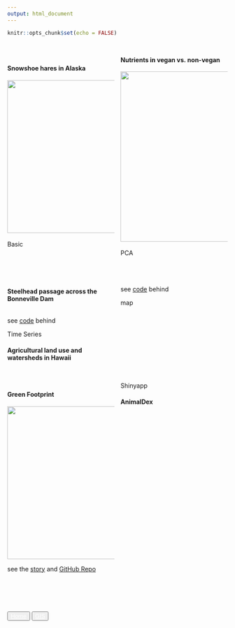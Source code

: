 ```yaml
---
output: html_document
---
```


```r
knitr::opts_chunk$set(echo = FALSE)
```

<style>
  .col2 {
    columns: 2 200px;         /* number of columns and width in pixels*/
    -webkit-columns: 2 200px; /* chrome, safari */
    -moz-columns: 2 200px;    /* firefox */

  }
  .button{
  background:"white"
  }
</style>

<br>


<div class="col2">
<h4>**Snowshoe hares in Alaska**</h4>
<a href="projects/snowshoe.html">
    <img alt="" src="projects/image/white_sq.jpeg" width="350">
</a>
<br><br>
<span class="badge" >Basic</span>


<h4>**Nutrients in vegan vs. non-vegan**</h4>
<a href="projects/nutrient.html">
    <img alt="" src="projects/image/food.png" width="390">
</a>
<br><br>
<span class="badge" >PCA</span>

</div>

<br>

<div class="col2">

<h4>**Steelhead passage across the Bonneville Dam**</h4>
  <a href="projects/steelhead_salmon_migration.html">
    <img alt="" src="projects/image/steelhead.jpeg">
  </a>
  <br>
  
  <p>see <a href="projects/steelhead_salmon_migration_code.html">code</a> behind </p>
  <span class="badge" >Time Series</span>


<h4>**Agricultural land use and watersheds in Hawaii**</h4>

<a href="projects/map_hawaii.html">
    <img alt="" src="projects/image/Hawaiian_Islands_Map.jpg">
  </a>
  <br>
  <p>see <a href="projects/map_hawaii_code.html">code</a> behind</p>
  <span class="badge" >map</span>
  
  <br><br><br><br><br>
</div>


<br>



<div class="col2">
<h4>**Green Footprint**</h4>
<a href="https://ruoyuwang.shinyapps.io/GreenFootprint/">
    <img alt="" src="projects/image/green_fp.png" width="350">
  </a>
  <br>
  <p>see the <a href="https://devpost.com/software/greentrack-ss-rw">story</a> and <a href="https://github.com/Ruoyu-Wang108/greentrack-ss-rw">GitHub Repo</a></p>
  <span class="badge" >Shinyapp</span>


<h4>**AnimalDex**</h4>
  <br><br><br><br><br><br><br>      <br><br><br><br><br><br><br> <br><br><br><br><br><br><br>
</div>

<br><br><br>

<div  align="center" id="footer">
  <button type="button" class="btn btn-primary disabled"><a href="index.html" style="color:white">Home</a></button>
  <button type="button" class="btn btn-primary disabled"><a href="gis.html" style="color:white">GIS</a></button>
</div>